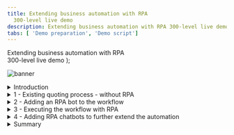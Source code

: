 ```yaml
---
title: Extending business automation with RPA
  300-level live demo
description: Extending business automation with RPA 300-level live demo
tabs: [ 'Demo preparation', 'Demo script']
---
```


  <span>
    Extending business automation with RPA <br /> 300-level live demo
  </span>
);

![banner](./images/RPA_300_Script_Banner.jpg)
<span id="top"></span>

<details>

<summary>Introduction</summary>
<br/>

Today we will look at how we can extend business automation with Robotic Process Automation to easily provide customers with quotes for new insurance policies. We’ll take advantage of the IBM Cloud Pak for Business Automation’s capabilities to add robotic process automation (RPA) to a quoting process that is already automated with workflow.

<br/>

Let’s get started.

</details>

<details>

<summary>1 - Existing quoting process - without RPA</summary>

<br/>

| **1.1** | **Introduce the quoting process workflow without RPA** |
| :--- | :--- |
| **Narration** | Future Corp is a traditional auto insurance provider that has a goal of improving customer experience by making it easier to provide new insurance policy quotes to its customers. <br/><br/> Let’s look at how the company currently creates insurance quotes. In the existing process, every request for a new insurance policy must be routed to a policy specialist. |
| **Actions** | Show the process diagram for Future Corp’s current quoting process (without RPA) in Process Designer, which you opened during the demo preparation.  <br/><br/> ![](./images/Process-without-RPA.png) |
| **Narration** | We are looking at the process diagram for Future Corp’s quoting process. Process diagrams are created in Process Designer. Process Designer is used to design and implement the quoting process. Within this low-code environment, the process diagram will control the execution of each new quote. The process diagram adheres to the Business Process Modeling Notation (BPMN). We use drag-and-drop to build the process diagram from the palette on the right. This allows us to model the process steps and flow. From there, you can drill down to complete the implementation and testing of the process application. |

<br/>

| **1.2** | **Execute the quoting process workflow without RPA** |
| :--- | :--- |
| **NARRATION** | The Process Portal is used by customer service agents to launch new quote requests and work on assigned tasks. |
| Actiond | Go to the **Process Portal** tab, which you opened during the demo preparation. Log in as **customerService** (password is **password**). <br/><br/> ![](./images/Run-Process-without-RPA1.png) |
| **NARRATION** | Process Portal is highly customizable to fit your organization’s look and feel. The responsive user interface provides flexibility to get work done anywhere, at any time, on any device type, from a desktop device in the office to a mobile device at home or at a customer site. It can be tailored though a set of configuration options without having to customize the Process Portal application itself. <br/><br/>To request a quote, a customer service representative initiates a new quote request and enters the customer’s policy data. |
| Actions | Under **Launch**, click **New Insurance Quote** to start a new quote. <br/><br/> ![](./images/Run-Process-without-RPA2.png) <br/><br/>Use the **Get Test Data** button to pre-fill in the form with some test data.<br/> <br/> ![](./images/Run-Process-without-RPA3.png) <br/><br/>**Optionally**, change the customer name and the make of the car to make this request unique. <br/><br/> ![](./images/Run-Process-without-RPA4.png) <br/><br/>Click **Get Quote** to close the task and submit the new quote request. <br/><br/> ![](./images/Run-Process-without-RPA4.png) <br/><br/> ![](./images/Run-Process-without-RPA5.png) |
| **NARRATION** | Policy specialists enter the customer data into the policy system and create the quote. They use the Process Portal to organize their tasks and work on the tasks assigned to them. Our specialist has received a new task to prepare the quote.<br/><br/>When the policy specialist receives the quote request, she needs to log into the quoting system to prepare a new quote, which involves manually entering a significant amount of information. This is both time consuming and error prone as the specialist must go field-by-field in order to move all the customer’s data into the quoting system. <br/><br/>Behind the scenes, the refund process is managed by workflow. Once the policy specialist completes this task, the system waits for the customer’s response. If the customer accepts the quote, the policy specialist will again log into the quoting system to establish a new insurance policy for the customer. |
| Actions | (Still on the Process Portal) Log out (as **customerService**), then log in as **policy1** (password is **password**).<br/> <br/> ![](./images/Run-Process-without-RPA6.png) <br/><br/>Run the newest **Prepare New Quote** task by clicking on the task name. <br/><br/> ![](./images/Run-Process-without-RPA7.png) <br/><br/>Open the legacy quoting app by using the shortcut in the bottom right of the taskbar to click on **FCQS_2021.jar**. <br/><br/> ![](./images/Run-Process-without-RPA8.png) <br/><br/>Log in to the quoting app (any username and password will work). <br/><br/> ![](./images/Run-Process-without-RPA9.png) <br/><br/>Show the task UI and the quoting app to make the point that the quote data must be manually entered into the quoting app. <br/><br/> ![](./images/Run-Process-without-RPA10.png) |

<br/>

**[Go to top](#top)**

</details>

<details>

<summary>2 - Adding an RPA bot to the workflow</summary>

<br/>

| **2.1** | **Introduce the workflow process with RPA** |
| :--- | :--- |
| **NARRATION** | Now let’s look at how we can incorporate RPA to reduce that manual work. Here is a new version of the quoting workflow. The workflow is the same except we’ve modified the middle swim lane. Instead of assigning the tasks to a policy specialist, we route them directly to a bot for immediate execution. Just as with the original workflow, when there is a quoting exception, the quote request is routed to a policy specialist for resolution. For example, certain car models such as Audi and BMW require manual review to generate a quote. |
| Action | Open the process diagram for the quoting process with RPA in Process Designer. <br/><br/> ![](./images/Process-with-RPA1.png) <br/> ![](./images/Process-with-RPA2.png) |

<br/>

| **2.2** | **Bot authoring** |
| :--- | :--- |
| **NARRATION** | Using the Pak’s RPA capabilities, Future Corp was able to easily build and deploy software robots, or bots, that automatically enter customer data into the quoting system. This enabled Future Corp to automate repetitive tasks such as creating customer quotes. |
| Action | Go to **RPA Studio**, which you opened during preparation, with the **Get Quote.wal** file opened to the **GetQuote** routine. |
| **NARRATION** | Using the Pak’s low code bot authoring environment, Future Corp easily built and tested their bots. Hundreds of pre-built commands are available to assemble bots using intuitive wizards.<br/><br/>Without RPA, policy specialists would had to manually copy and paste customer data into the quoting system. With RPA, Future Corp created a bot to connect to the quoting system, fill in the extracted information and email the quote to the customer once it is available. <br/><br/>Here we see some of the bot commands they used. First, the quoting application is opened. Next, the username and password are entered. Commands were used to open the quoting application, enter user name and password, and generate a new quote.<br/><br/>Now let’s see how to build the quote bot from scratch. First, we’ll use the **Launch and Attach Window** command to open the quoting application.<br/><br/>(***Note***: *The following build from scratch steps are simple, but intricate. Be sure to practice these steps so you can master your demo delivery.*) |
| Actions | To start creating a new bot, click on **New**, select **Wal File**, and then click **Open**. <br/><br/> ![](./images/New-Bot1.png) <br/><br/>In the Toolbox search bar, type **attach** and find the **Launch and Attach Window** command. Drag it out to the script window. Set the executable parameter to the **FCQS_2021.jar** file (located in c:\Future Corp), and click **Save**. <br/><br/> ![](./images/New-Bot2.png) |
| **NARRATION** | RPA Studio allows you to immediately run the bot commands. The debugging mode enables you to control the bot's operation, test commands, track variables and debug scripts on remote computers. |
| Actions | In the toolbar ribbon, click on **Start** to run the bot. <br/><br/> ![](./images/New-Bot3.png)<br/><br/>The **Focus Corp Quoting System** will appear. <br/><br/> ![](./images/New-Bot4.png) |
| **NARRATION** | The recorder assists in creating your script. With the recorder, you can select user interface components to enter commands in your script. Let’s build the commands to log into the quoting application. First, we'll record the user name field. |
| Actions | In the toolbar ribbon, click **Start Recorder** to capture keystrokes from the Quoting app.  <br/><br/> ![](./images/New-Bot5.png) <br/><br/>Hold the **control** key and mouse over the **User Name** field in the Quoting app. Release the control key once the field highlights in red. Then, from the **Recording** menu, select **Actions**, **Set Value**, **By XPath**. <br/><br/> ![](./images/New-Bot6.png) <br/><br/>On the **Set Value** property page, click the icon next to the Value to assign a variable. Then, click the **New Variable** icon to create a new variable. <br/><br/> ![](./images/New-Bot7.png) <br/><br/>Name the new variable vUsername. Give it a default value of **mary**. Click **Save** twice. <br/><br/>![](./images/New-Bot7a.png) |
| **NARRATION** | Next, we'll record the password field. (In real life, we would use our Vault for entering encrypted credentials.) |
| Actions | Hold the left control key and mouse over the **Password** field in the **Quoting** app. Release the control key once the field highlights in red. Then, from the **Recording** menu, select **Actions**, **Set Value**, **By XPath**.<br/><br/> ![](./images/New-Bot8.png) <br/><br/>In the **Set Value** property page, click the icon next to the value property to assign a variable. Then, click the **New Variable** icon to create a new variable. <br/><br/> ![](./images/New-Bot9.png) <br/><br/>Name the new variable **vPassword**. Give it a default value of **123**. Click **Save** twice. <br/><br/> ![](./images/New-Bot9a.png) <br/><br/>Hold the left control key and mouse over the **Login** button. Release the control key once the field highlights in red. Then, from the **Recording** menu, select **Actions**, **Click**, **By XPath**. <br/><br/>![](./images/New-Bot11.png) <br/><br/>Click **Save**. <br/><br/> ![](./images/New-Bot11a.png) <br/><br/>In the toolbar ribbon, click on **Stop Recorder**. <br/><br/> ![](./images/New-Bot12.png) |
| **NARRATION** | Let’s use the **Run** command to playback the bot again and verify the commands. We will see the quoting app open, log in and move to the main screen. |
| Actions | Close the **Quoting app**. In the menu ribbon, click **Start**.<br/><br/> ![](./images/New-Bot13.png) <br/><br/> The Quoting app will open and automatically log in. <br/><br/> ![](./images/New-Bot14.png) |
| **NARRATION** | Now let’s continue to build some additional commands to enter data into the quoting bot. |
| Actions | In the menu ribbon, click **Start Recorder** to capture more keystrokes from the Quoting app. <br/><br/> ![](./images/New-Bot15.png) <br/><br/>Hold the left control key and mouse over the **Driver ID** field in the Quoting app. Then, from the **Recording** menu, select **Actions**, **Set Value**, **By XPath**. <br/><br/> ![](./images/New-Bot16.png)<br/><br/>In the **Set Value** property page, click the icon next to the value property to assign a variable. Then, click the **New Variable** icon to create a new variable. <br/><br/> ![](./images/New-Bot17.png) <br/> <br/>Name the new variable **vDriverID**. Give it a default value of **123**. Click **Save** twice. <br/><br/> ![](./images/New-Bot17.png) <br/><br/> ![](./images/New-Bot17a.png) <br/>Repeat for the rest of the text input fields (or stop there if you feel you’ve shown enough).|
| **NARRATION** | The bot will execute a final set of commands to generate the quote and then capture the quote amount, which is the output of this bot. |
| Actions | Hold the left control key and mouse over the **CREATE NEW QUOTE** button. Then, from the **Recording** menu, select **Actions**, **Click**, **By XPath**. <br/><br/> ![](./images/New-Bot18.png) <br/><br/>Finally, get the quote result. In the **Quote** app, hold the left control key and mouse over the **Total premium** field. Release the control key once the field highlights in red. Then, from the **Recording** menu, select **Actions**, **Get Value**, **By XPath**. <br/><br/> ![](./images/New-Bot19.png)<br/><br/>In the **Set Value** property page, click the icon next to the value property to assign a variable. Then, click the **New Variable** icon to create a new variable. <br/><br/> ![](./images/New-Bot20.png)<br/><br/>Name the new variable **vQuoteValue**, and click **Save** twice. <br/><br/> ![](./images/New-Bot20a.png) |
| **NARRATION** | Now we will add a command to log the quote value to the **Output** window. |
| Actions | In the toolbox, search for **log**. Drag the **Log Message** command to the bottom of the bot script. <br/><br/> ![](./images/New-Bot21.png) <br/><br/>Complete the log command by searching for and selecting the **vQuoteValue** variable. <br/><br/> ![](./images/New-Bot22.png)<br/><br/>Now let’s do a last playback of the bot by clicking **Start**. The bot will create the quote, and the quote amount will appear in the **Output** window. <br/><br/> ![](./images/New-Bot23.png) |

**[Go to top](#top)**

</details>

<details>

<summary>3 - Executing the workflow with RPA</summary>

<br/>

| **3.1** | **Execute the quoting process with RPA** |
| :--- | :--- |
| **NARRATION** | Let’s make a new request using the new RPA-enabled workflow. I’ll log back in as the customer service representative and start a new quote. The RPA bot is set up to run on this same system. Now that I have submitted the new request, we will see the quoting app automatically launch and enter the quote request data into the quoting system. |
| Actions | Open the **Process Portal**, and log in as **customerService**. <br/><br/> ![](./images/Run-Process-with-RPA1.png)<br/><br/>Launch the **New Insurance Quote RPA** process. <br/><br/> ![](./images/Run-Process-with-RPA2.png)<br/><br/>Use the **Get Test Data** button to pre-fill the form with some test data. <br/><br/> ![](./images/Run-Process-with-RPA3.png)<br/><br/>**Optionally**, change the name and/or the make of the car to make this request unique. <br/><br/> ![](./images/Run-Process-with-RPA4.png) <br/><br/>Click on **Get Quote** to close the task and submit the new quote request. <br/><br/>**Note**: In a few seconds, see the **Quoting App** launch automatically and complete the quote. <br/><br/> ![](./images/Run-Process-with-RPA5.png) |

<br/>

**[Go to top](#top)**

</details>

<details>

<summary>4 - Adding RPA chatbots to further extend the automation</summary>

<br/>

| **4.1** | **Review the chatbot script** |
| :--- | :--- |
| **NARRATION** | Next, let’s look at the bot script for the Customer Agent chatbot. Just like the bots we've just built, Future Corp’s chatbot is assembled by dragging and dropping commands and configuring them using pop-up property sheets. Since chatbot capabilities are fully integrated, Future Corp was able to build their bots and chatbots using one single tool. Chatbot commands can be inserted anywhere inside the bot script. For example, the **Bot Ask and Answer** command asks the user a question in a chat and recognizes the answer using a knowledge base prepared for the chat subject. The **Bot Ask Email** command asks for and acknowledges a user-entered email. |
| Action | Open the RPA window and search for the chatbot commands by typing **bot** into the toolbox search. <br/><br/> ![](./images/Chatbot1.png) |
| NARRATION | The **Bot Ask and Answer** command is used to have the bot ask the customer a question in a chat. The answer is recognized using a knowledge base prepared for the chat subject. Bot Studio includes the machine learning model builder used by Future Corp for creating and training the knowledge base. Future Corp’s RPA team found training the knowledge base to be very simple. |
| Actions | Open the **Bot Ask and Answer** command in the bot script. <br/><br/> ![](./images/Chatbot2.png)<br/><br/>Show how the command is connected to a knowledge base. <br/><br/> ![](./images/Chatbot3.png) <br/><br/>If the **Knowledge Bases** tab is not visible, click the **Tools** tab on the menu ribbon, then click **Knowledge Base Training**. <br/><br/> ![](./images/Chatbot3a.png)<br/><br/>Next, open the knowledge base definition. In the **Knowledge Bases** tab, click **IngridKB**, then click **Version 1**. <br/><br/> ![](./images/Chatbot4.png) |
| **NARRATION** | The knowledge base has been trained to respond accurately to variety of questions. To the right, the related questions window shows a list of similar questions which would result in a similar answer. To the left, the score for the currently selected answer is displayed. The knowledge base user can also search the knowledge base for another answer, edit the current answer, or add a new answer. |
| Actions | The **Knowledge Base Training** tool opens. Type the following question: **I have a policy issue with my current provider** and press **enter**. <br/><br/> ![](./images/Chatbot5.png)<br/><br/>The maximum score is 1000. Note the low score displayed here, indicated with the red font. Type the following: **I have a problem with my policy. I want a new one.** Press **enter**. <br/><br/> ![](./images/Chatbot6.png)<br/><br/>Again, this has resulted in a low score. Click **Select** (next to **Of course! Let’s start.**) to train the knowledge base. <br/><br/> ![](./images/Chatbot7.png)<br/><br/>Since we have trained the knowledge base, the score now goes to a perfect 1000. Click **Retrain** to update the knowledge base.<br/><br/> ![](./images/Chatbot8.png)<br/><br/>Now enter the first interaction again. Type the following: **I have a policy issue with my current provider. I need a new one.** Press **enter** and see how the score improved with these updates to the knowledge base.<br/><br/> ![](./images/Chatbot9.png) <br/><br/>**Note:** Whenever you close the knowledge base, ** DO NOT SAVE** so this example works the next time you give a demo. <br/><br/> ![](./images/Chatbot10.png) <br/> ![](./images/Chatbot11.png) |

<br/>

| **4.2** | **Run the chatbot** |
| :--- | :--- |
| **NARRATION** | Now let’s see how we have enhanced the customer’s interaction with the quoting process. As an alternative to the web form that collects the customer’s quoting data, Future Corp’s intelligent RPA chatbot provides an interactive virtual agent.<br/><br/>The chatbot can understand and respond to customer inquiries. For example, a chatbot recognizes that phrases like “I would like to switch my insurance policy” and “I need insurance” both lead to initiating the quoting process. |
| Actions | Select the **Insurance Ingrid** script, and click on **Start**. <br/><br/> ![](./images/Run-chatbot1.png) <br/><br/>Type the following: **I need insurance.**  <br/><br/> ![](./images/Run-chatbot2.png) |
| **NARRATION** | The chatbot engages the customer to collect all the information needed to provide a quote. |
| Actions | Select **Car** and enter **Lexus**,**RX350**,**2021**. <br/><br/> ![](./images/Run-chatbot3.png) <br/> ![](./images/Run-chatbot4.png)<br/><br/>Enter the vehicle identification number (VIN), which typically consists of 12 characters (for example, enter **123456789012**). <br/><br/> ![](./images/Run-chatbot5.png) <br/><br/>Enter the following: **My email is mary@email.com**. <br/><br/> ![](./images/Run-chatbot6.png)<br/><br/>Enter the following: **Mary, Johnson**.<br/><br/> ![](./images/Run-chatbot7.png) <br/><br/>Enter an address such as **1 Main Street, Austin, TX 78730**. <br/><br/> ![](./images/Run-chatbot8.png)<br/><br/>Enter **yes** for quick quote. <br/><br/> ![](./images/Run-chatbot9.png) |
| **NARRATION** | Now that all the information has been collected, the chatbot will invoke the quoting bot to generate the quote. The quote bot will enter all the customer information and retrieve the calculated quote amount. We see the quote amount in the chat response. The quoting bot will also initate the New Insurance Quote process. In this case the quote will be emailed to the customer and the process will wait for the customer’s response. |
| Actions |  Enter **yes** for follow-up contact. <br/><br/> ![](./images/Run-chatbot10.png) <br/><br/>Enter **no** for anything else. <br/><br/> ![](./images/Run-chatbot11.png) |
| **NARRATION** | Let's look in workflow to see the process the bot initiated. We do that from the Process Portal. When we open the Quote Status dashboard, we see the new quote for Mary at the top of the list. Workflow will continue to manage the quote process. |
| Actions | From **Chrome**, open the **Process Portal**. <br/><br/>![](./images/Quote-status1.png)<br/><br/>Log in as **customerService / password**.<br/><br/> ![](./images/Quote-status2.png)<br/><br/>Under **Dashboards**, click **Show more…**. <br/><br/>![](./images/Quote-status3.png)<br/><br/>Click to open the **Quote Status** dashboard. <br/><br/>![](./images/Quote-status4.png) |

<br/>

**[Go to top](#top)**

</details>

<details>
<summary>Summary</summary>

<br/>
Using the Cloud Pak for Business Automation, Future Corp had everything they needed to extend their automation with RPA. They used a low-code bot authoring environment to create bots and chatbots to improve their policy quoting process.

<br/><br/>

The enhanced solution continues to use workflow to manage and monitor the end-to-end quoting process while using RPA to automate manual tasks and to engage directly with customers using intelligent chatbots. This combines the ability of workflow and the abilities of RPA.

<br/>

**[Go to top](#top)**

</details>
